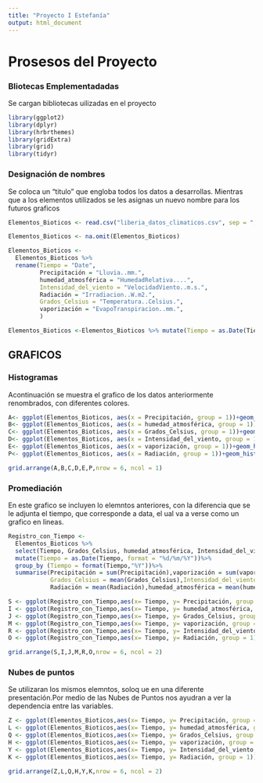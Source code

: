 ---
title: "Proyecto I Estefanía"
output: html_document
---

# Prosesos del Proyecto 

### Bliotecas Emplementadadas

Se cargan bibliotecas uilizadas en el proyecto

```{r fig.height=10, fig.width=10}

library(ggplot2)
library(dplyr)
library(hrbrthemes)
library(gridExtra)
library(grid)
library(tidyr)

```

### Designación de nombres 

Se coloca un "titulo" que engloba todos los datos a desarrollas. Mientras que a los elementos utilizados se les asignas un nuevo nombre para los futuros graficos 

```{r fig.height=10, fig.width=10}

Elementos_Bioticos <- read.csv("liberia_datos_climaticos.csv", sep = ",", dec = ",", na.strings = "")

Elementos_Bioticos <- na.omit(Elementos_Bioticos)

Elementos_Bioticos <-
  Elementos_Bioticos %>%
  rename(Tiempo = "Date",
         Precipitación = "Lluvia..mm.",
         humedad_atmosférica = "HumedadRelativa....",
         Intensidad_del_viento = "VelocidadViento..m.s.",
         Radiación = "Irradiacion..W.m2.",
         Grados_Celsius = "Temperatura..Celsius.",
         vaporización = "EvapoTranspiracion..mm.",
         )

Elementos_Bioticos <-Elementos_Bioticos %>% mutate(Tiempo = as.Date(Tiempo, format = "%d/%m/%Y"))

```

## GRAFICOS

### Histogramas 

Acontinuación se muestra el grafico de los datos anteriormente renombrados, con diferentes colores.

```{r fig.height=10, fig.width=10}

A<- ggplot(Elementos_Bioticos, aes(x = Precipitación, group = 1))+geom_histogram(col = "#003399", fill = "#99CCFF")
B<- ggplot(Elementos_Bioticos, aes(x = humedad_atmosférica, group = 1))+geom_histogram(col = "#66CCFF", fill = "#CCFFFF")
C<- ggplot(Elementos_Bioticos, aes(x = Grados_Celsius, group = 1))+geom_histogram(col = "#FF6666", fill = "#FF9999")
D<- ggplot(Elementos_Bioticos, aes(x = Intensidad_del_viento, group = 1))+geom_histogram(col = "#CC66FF", fill = "#CC99FF")
E<- ggplot(Elementos_Bioticos, aes(x = vaporización, group = 1))+geom_histogram(col = "#009966", fill = "#33CC66")
P<- ggplot(Elementos_Bioticos, aes(x = Radiación, group = 1))+geom_histogram(col = "#993300", fill = "#CC6600")

grid.arrange(A,B,C,D,E,P,nrow = 6, ncol = 1)

```

### Promediación 

En este grafico se incluyen lo elemntos anteriores, con la diferencia que se le adjunta el tiempo, que corresponde a data, el ual va a verse como un grafico en lineas. 

```{r fig.height=10, fig.width=10}

Registro_con_Tiempo <-
  Elementos_Bioticos %>%
  select(Tiempo, Grados_Celsius, humedad_atmosférica, Intensidad_del_viento, Precipitación, Radiación, vaporización)%>%
  mutate(Tiempo = as.Date(Tiempo, format = "%d/%m/%Y"))%>%
  group_by (Tiempo = format(Tiempo,"%Y"))%>%
  summarise(Precipitación = sum(Precipitación),vaporización = sum(vaporización),
            Grados_Celsius = mean(Grados_Celsius),Intensidad_del_viento = mean(Intensidad_del_viento),
            Radiación = mean(Radiación),humedad_atmosférica = mean(humedad_atmosférica))

S <- ggplot(Registro_con_Tiempo,aes(x= Tiempo, y= Precipitación, group = 1))+geom_line(col = "#006699")
I <- ggplot(Registro_con_Tiempo,aes(x= Tiempo, y= humedad_atmosférica, group = 1))+geom_line(col = "#66CCFF")
J <- ggplot(Registro_con_Tiempo,aes(x= Tiempo, y= Grados_Celsius, group = 1))+geom_line(col = "#FF9999")
M <- ggplot(Registro_con_Tiempo,aes(x= Tiempo, y= vaporización, group = 1))+geom_line(col = "#33CC66")
R <- ggplot(Registro_con_Tiempo,aes(x= Tiempo, y= Intensidad_del_viento, group = 1))+geom_line(col = "#CC99FF")
O <- ggplot(Registro_con_Tiempo,aes(x= Tiempo, y= Radiación, group = 1))+geom_line(col = "#CC6600")

grid.arrange(S,I,J,M,R,O,nrow = 6, ncol = 2)

```

### Nubes de puntos

Se utilizaran los mismos elemntos, soloq ue en una diferente presentación.Por medio de las Nubes de Puntos nos ayudran a ver la dependencia entre las variables.

```{r fig.height=10, fig.width=10}

Z <- ggplot(Elementos_Bioticos,aes(x= Tiempo, y= Precipitación, group = 1))+geom_point(col = "#006699")
L <- ggplot(Elementos_Bioticos,aes(x= Tiempo, y= humedad_atmosférica, group = 1))+geom_point(col = "#66CCFF")
Q <- ggplot(Elementos_Bioticos,aes(x= Tiempo, y= Grados_Celsius, group = 1))+geom_point(col = "#FF9999")
H <- ggplot(Elementos_Bioticos,aes(x= Tiempo, y= vaporización, group = 1))+geom_point(col = "#33CC66")
Y <- ggplot(Elementos_Bioticos,aes(x= Tiempo, y= Intensidad_del_viento, group = 1))+geom_point(col = "#CC99FF")
K <- ggplot(Elementos_Bioticos,aes(x= Tiempo, y= Radiación, group = 1))+geom_point(col = "#CC6600")

grid.arrange(Z,L,Q,H,Y,K,nrow = 6, ncol = 2)

```






